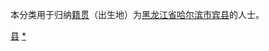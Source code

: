 {{Catnav|頁面分類|各種主題的頁面分類|依中国各省来作的分类|各地中国人|黑龙江人|哈尔滨人}}
{{Catnav|頁面分類|人物|各國人物|中国人|各地中国人|黑龙江人|哈尔滨人}}

本分类用于归纳[[籍贯|籍贯]]（出生地）为[[黑龙江省|黑龙江省]][[哈尔滨市|哈尔滨市]][[宾县|宾县]]的人士。

[[Category:哈尔滨人|县]]
[[Category:宾县|*]]